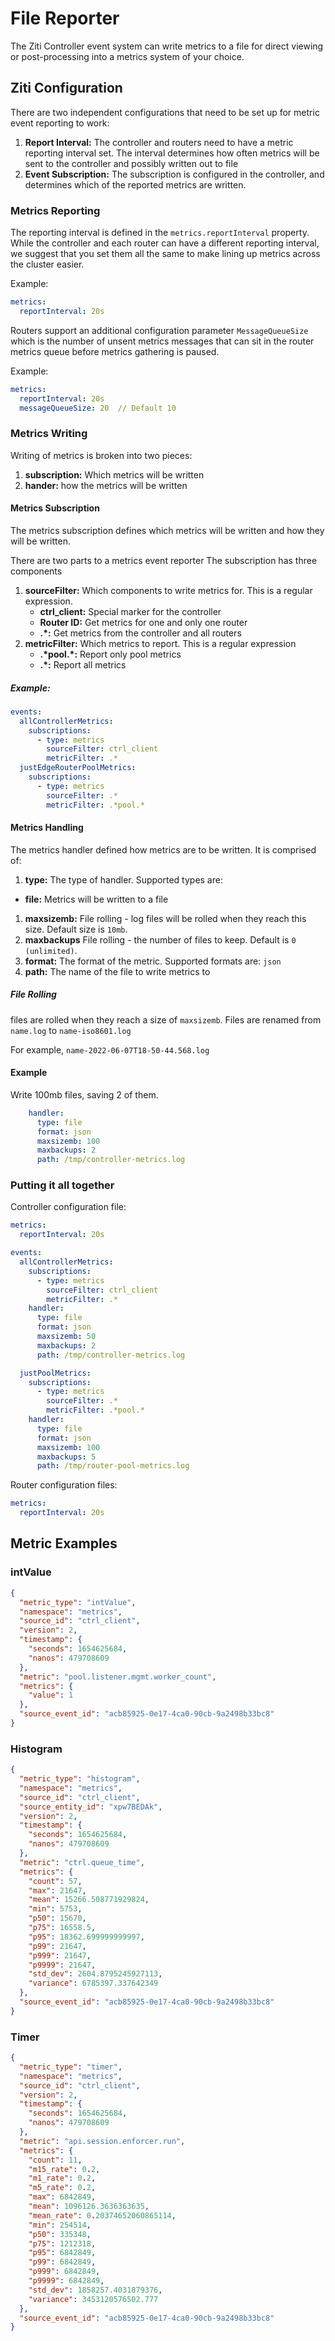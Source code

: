 # File Reporter

The Ziti Controller event system can write metrics to a file for direct viewing or post-processing into a metrics system of your choice.

## Ziti Configuration

There are two independent configurations that need to be set up for metric event reporting to work:

1. **Report Interval:** The controller and routers need to have a metric reporting interval set.  The interval determines how often metrics will be sent to the controller and possibly written out to file
1. **Event Subscription:** The subscription is configured in the controller, and determines which of the reported metrics are written.

### Metrics Reporting
The reporting interval is defined in the `metrics.reportInterval` property. While the controller and each router can have a different reporting interval, we suggest that you set them all the same to make lining up metrics across the cluster easier.

Example:

```yaml
metrics:
  reportInterval: 20s
```

Routers support an additional configuration parameter `MessageQueueSize` which is the number of unsent metrics messages that can sit in the router metrics queue before metrics gathering is paused.

Example:

```yaml
metrics:
  reportInterval: 20s
  messageQueueSize: 20  // Default 10
```


### Metrics Writing

Writing of metrics is broken into two pieces:

1. **subscription:** Which metrics will be written
1. **hander:** how the metrics will be written

#### Metrics Subscription
The metrics subscription defines which metrics will be written and how they will be written. 

There are two parts to a metrics event reporter
The subscription has three components

1. **sourceFilter:** Which components to write metrics for. This is a regular expression. 
    * **ctrl_client:** Special marker for the controller
    * **Router ID:** Get metrics for one and only one router
    * **.\*:** Get metrics from the controller and all routers
1. **metricFilter:** Which metrics to report.  This is a regular expression
    * **.\*pool.\*:** Report only pool metrics
    * **.\*:** Report all metrics

##### Example:

```yaml
events:
  allControllerMetrics:
    subscriptions:
      - type: metrics
        sourceFilter: ctrl_client
        metricFilter: .*
  justEdgeRouterPoolMetrics:
    subscriptions:
      - type: metrics
        sourceFilter: .*
        metricFilter: .*pool.*
```

#### Metrics Handling

The metrics handler defined how metrics are to be written.  It is comprised of:

1. **type:** The type of handler.  Supported types are:
  * **file:** Metrics will be written to a file
1. **maxsizemb:** File rolling - log files will be rolled when they reach this size.  Default size is `10mb`.
1. **maxbackups** File rolling - the number of files to keep. Default is `0 (unlimited)`.
1. **format:** The format of the metric.  Supported formats are: `json`
1. **path:** The name of the file to write metrics to


##### File Rolling

files are rolled when they reach a size of `maxsizemb`. Files are renamed from `name.log` to `name-iso8601.log`

For example, `name-2022-06-07T18-50-44.568.log`

#### Example

Write 100mb files, saving 2 of them.

```yaml
    handler:
      type: file
      format: json
      maxsizemb: 100
      maxbackups: 2
      path: /tmp/controller-metrics.log
```


### Putting it all together

Controller configuration file:

```yaml
metrics:
  reportInterval: 20s

events:
  allControllerMetrics:
    subscriptions:
      - type: metrics
        sourceFilter: ctrl_client
        metricFilter: .*
    handler:
      type: file
      format: json
      maxsizemb: 50
      maxbackups: 2
      path: /tmp/controller-metrics.log

  justPoolMetrics:
    subscriptions:
      - type: metrics
        sourceFilter: .*
        metricFilter: .*pool.*
    handler:
      type: file
      format: json
      maxsizemb: 100
      maxbackups: 5
      path: /tmp/router-pool-metrics.log
```

Router configuration files:

```yaml
metrics:
  reportInterval: 20s
```

## Metric Examples

### intValue

```json
{
  "metric_type": "intValue",
  "namespace": "metrics",
  "source_id": "ctrl_client",
  "version": 2,
  "timestamp": {
    "seconds": 1654625684,
    "nanos": 479708609
  },
  "metric": "pool.listener.mgmt.worker_count",
  "metrics": {
    "value": 1
  },
  "source_event_id": "acb85925-0e17-4ca0-90cb-9a2498b33bc8"
}
```

### Histogram

```json
{
  "metric_type": "histogram",
  "namespace": "metrics",
  "source_id": "ctrl_client",
  "source_entity_id": "xpw7BEDAk",
  "version": 2,
  "timestamp": {
    "seconds": 1654625684,
    "nanos": 479708609
  },
  "metric": "ctrl.queue_time",
  "metrics": {
    "count": 57,
    "max": 21647,
    "mean": 15266.508771929824,
    "min": 5753,
    "p50": 15670,
    "p75": 16558.5,
    "p95": 18362.699999999997,
    "p99": 21647,
    "p999": 21647,
    "p9999": 21647,
    "std_dev": 2604.8795245927113,
    "variance": 6785397.337642349
  },
  "source_event_id": "acb85925-0e17-4ca0-90cb-9a2498b33bc8"
}
```

### Timer

```json
{
  "metric_type": "timer",
  "namespace": "metrics",
  "source_id": "ctrl_client",
  "version": 2,
  "timestamp": {
    "seconds": 1654625684,
    "nanos": 479708609
  },
  "metric": "api.session.enforcer.run",
  "metrics": {
    "count": 11,
    "m15_rate": 0.2,
    "m1_rate": 0.2,
    "m5_rate": 0.2,
    "max": 6842849,
    "mean": 1096126.3636363635,
    "mean_rate": 0.20374652060865114,
    "min": 254514,
    "p50": 335348,
    "p75": 1212318,
    "p95": 6842849,
    "p99": 6842849,
    "p999": 6842849,
    "p9999": 6842849,
    "std_dev": 1858257.4031879376,
    "variance": 3453120576502.777
  },
  "source_event_id": "acb85925-0e17-4ca0-90cb-9a2498b33bc8"
}
```
